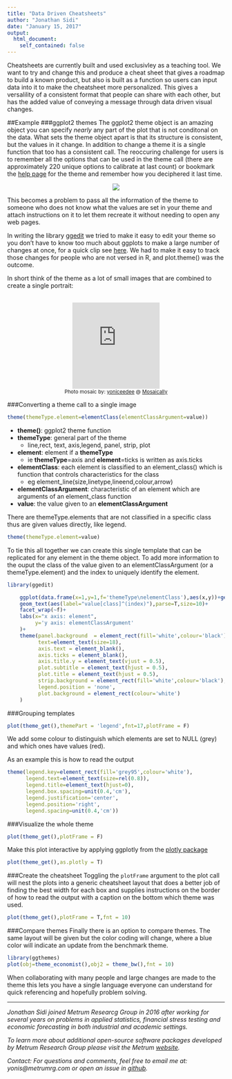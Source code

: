 ```yaml
---
title: "Data Driven Cheatsheets"
author: "Jonathan Sidi"
date: "January 15, 2017"
output: 
  html_document:
    self_contained: false
---
```


Cheatsheets are currently built and used exclusivley as a teaching tool. We want to try and change this and produce a cheat sheet that gives a roadmap to build a known product, but also is built as a function so users can input data into it to make the cheatsheet more personalized. This gives a versalility of a consistent format that people can share with each other, but has the added value of conveying a message through data driven visual changes. 

##Example
###ggplot2 themes
The ggplot2 theme object is an amazing object you can specify *nearly* any part of the plot that is not conditonal on the data. What sets the theme object apart is that its structure is consistent, but the values in it change. In addition to change a theme it is a single function that too has a consistent call. The reoccuring challenge for users is to remember all the options that can be used in the theme call (there are approximately 220 unique options to calibrate at last count) or bookmark the <a href='http://docs.ggplot2.org/current/theme.html' target='_blank'>help page</a> for the theme and remember how you deciphered it last time. 

<p align='center'>
![](http://p.fod4.com/p/media/5c597eb60b/ZcfqBkqCSoeGmTSftrgo_Confused%20Joey%20Friends.gif)
</p>

This becomes a problem to pass all the information of the theme to someone who does not know what the values are set in your theme and attach instructions on it to let them recreate it without needing to open any web pages.

In writing the library <a href='https://github.com/metrumresearchgroup/ggedit' target="_blank">ggedit</a>   we tried to make it easy to edit your theme so you don't have to know too much about ggplots to make a large number of changes at once, for a quick clip see <a href="http://www.youtube.com/watch?v=813QxbsrvLM" target="_blank">here</a>. We had to make it easy to track those changes for people who are not versed in R, and plot.theme() was the outcome.

In short think of the theme as a lot of small images that are combined to create a single portrait:

<p align='center'>
<br/><iframe src="http://mosaically.com/embed/da1df7c7-7c9e-4c95-875b-294192cdeed9" scrolling="no" width="40%" height="200" frameborder="0" allowfullscreen></iframe><!--REMOVING THE FOLLOWING CREDIT IS A VIOLATION OF YOUR TERMS OF USE--><br/><small>Photo mosaic by: <a href="http://mosaically.com/yoniceedee">yoniceedee</a> @ <a href="http://mosaically.com">Mosaically</a></small>
</p>


###Converting a theme call to a single image

```r
theme(themeType.element=elementClass(elementClassArgument=value))
```

  - **theme()**: ggplot2 theme function
  - **themeType**: general part of the theme
    - line,rect, text, axis,legend, panel, strip, plot
  - **element**: element if a **themeType**
    - ie **themeType**=axis and **element**=ticks is written as axis.ticks
  - **elementClass**: each element is classified to an element_class() which is function that controls characteristics for the class
    - eg element_line(size,linetype,lineend,colour,arrow)
  - **elementClassArgument**: characteristic of an element which are arguments of an element_class function
  - **value**: the value given to an **elementClassArgument**
  
There are themeType.elements that are not classified in a specific class thus are given values directly, like legend.

```r
theme(themeType.element=value)
```  

To tie this all together we can create this single template that can be replicated for any element in the theme object. To add more information to the ouput the class of the value given to an elementClassArgument (or a themeType.element) and the index to uniquely identify the element.

```r
library(ggedit)
```


```r
    ggplot(data.frame(x=1,y=1,f='themeType\nelementClass'),aes(x,y))+geom_tile(fill='white')+
    geom_text(aes(label="value[class]^(index)"),parse=T,size=10)+
    facet_wrap(~f)+
    labs(x="x axis: element",
         y='y axis: elementClassArgument'
    )+
    theme(panel.background  = element_rect(fill='white',colour='black'),
          text=element_text(size=18),
          axis.text = element_blank(),
          axis.ticks = element_blank(),
          axis.title.y = element_text(vjust = 0.5),
          plot.subtitle = element_text(hjust = 0.5),
          plot.title = element_text(hjust = 0.5),
          strip.background = element_rect(fill='white',colour='black'),
          legend.position = 'none',
          plot.background = element_rect(colour='white')
    )
```

###Grouping templates

```r
plot(theme_get(),themePart = 'legend',fnt=17,plotFrame = F)
```

We add some colour to distinguish which elements are set to NULL (grey) and which ones have values (red).

As an example this is how to read the output
```r
theme(legend.key=element_rect(fill='grey95',colour='white'),
      legend.text=element_text(size=rel(0.8)),
      legend.title=element_text(hjust=0),
      legend.box.spacing=unit(0.4,'cm'),
      legend.justification='center',
      legend.position='right',
      legend.spacing=unit(0.4,'cm'))
```
###Visualize the whole theme
```r
plot(theme_get(),plotFrame = F)
```

Make this plot interactive by applying ggplotly from the <a href='https://github.com/ropensci/plotly' target="_blank">plotly package</a>

```r
plot(theme_get(),as.plotly = T)
```


###Create the cheatsheet
Toggling the `plotFrame` argument to the plot call will nest the plots into a generic cheatsheet layout that does a better job of finding the best width for each box and supplies instructions on the border of how to read the output with a caption on the bottom which theme was used. 

```r
plot(theme_get(),plotFrame = T,fnt = 10)
```

###Compare themes
Finally there is an option to compare themes. The same layout will be given but the color coding will change, where a blue color will indicate an update from the benchmark theme. 
```r
library(ggthemes)
plot(obj=theme_economist(),obj2 = theme_bw(),fnt = 10)
```

When collaborating with many people and large changes are made to the theme this lets you have a single language everyone can understand for quick referencing and hopefully problem solving. 

<hr>
<em>
Jonathan Sidi joined Metrum Researcg Group in 2016 after working for several years on problems in applied statistics, financial stress testing and economic forecasting in both industrial and academic settings.

To learn more about additional open-source software packages developed by Metrum Research Group please visit the Metrum <a href="http://metrumrg.com/opensourcetools.html" target="_blank">website</a>.

Contact: For questions and comments, feel free to email me at: yonis@metrumrg.com or open an issue in <a href="https://github.com/metrumresearchgroup/ggedit/issues" target="_blank">github</a>.
</em>